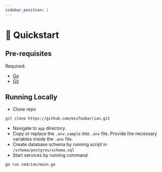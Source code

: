 ```yaml
---
sidebar_position: 1
---
```


# 🚀 Quickstart

## Pre-requisites

Required:

- [Go](https://go.dev/)
- [Git](https://git-scm.com/)

## Running Locally

- Clone repo

```bash
git clone https://github.com/mssfoobar/ian.git
```

- Navigate to `app` directory.
- Copy or replace the `.env.sample` into `.env` file. Provide the necessary variables inside the `.env` file.
- Create database schema by running script in `/schema/postgres/schema.sql`
- Start services by running command

```bash
go run cmd/ian/main.go
```
